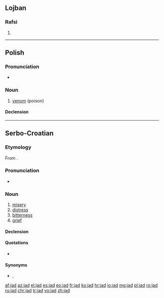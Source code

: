 ==Lojban==

===Rafsi===
{{jbo-rafsi}}

# {{jbo-rafsi of|jadni}}

----

==Polish==
{{wikipedia|lang=pl}}

===Pronunciation===
* {{audio|Pl-jad.ogg|Audio|lang=pl}}

===Noun===
{{pl-noun|m}}

# [[venom]] (poison)

====Declension====
{{pl-decl-noun
|jad|jady
|jadu|jadów
|jadowi|jadom
|jad|jady
|jadem|jadami
|jadzie|jadach
|jadzie|jady
}}

----

==Serbo-Croatian==

===Etymology===
From {{etyl|sla-pro|sh}} {{term/t|sla-pro|*jědъ}}.

===Pronunciation===
* {{IPA|/jâd/|lang=sh}}

===Noun===
{{sh-noun|g=m|head=jȁd|r|јад|ја̏д}}

# [[misery]]
# [[distress]]
# [[bitterness]]
# [[grief]]

====Declension====
{{sh-decl-noun
|jad|jadi
|jada|jada
|jadu|jadima
|jad|jade
|jade|jadi
|jadu|jadima
|jadom|jadima
}}

====Quotations====
* {{seeCites|јад|lang=sh}}

====Synonyms====
* {{context|Croatia|lang=sh}} {{l|sh|boljeznost}}, {{l|sh|vaj}}

[[af:jad]]
[[az:jad]]
[[el:jad]]
[[es:jad]]
[[eo:jad]]
[[fr:jad]]
[[ko:jad]]
[[hr:jad]]
[[io:jad]]
[[mg:jad]]
[[pl:jad]]
[[ro:jad]]
[[ru:jad]]
[[chr:jad]]
[[tr:jad]]
[[vo:jad]]
[[zh:jad]]